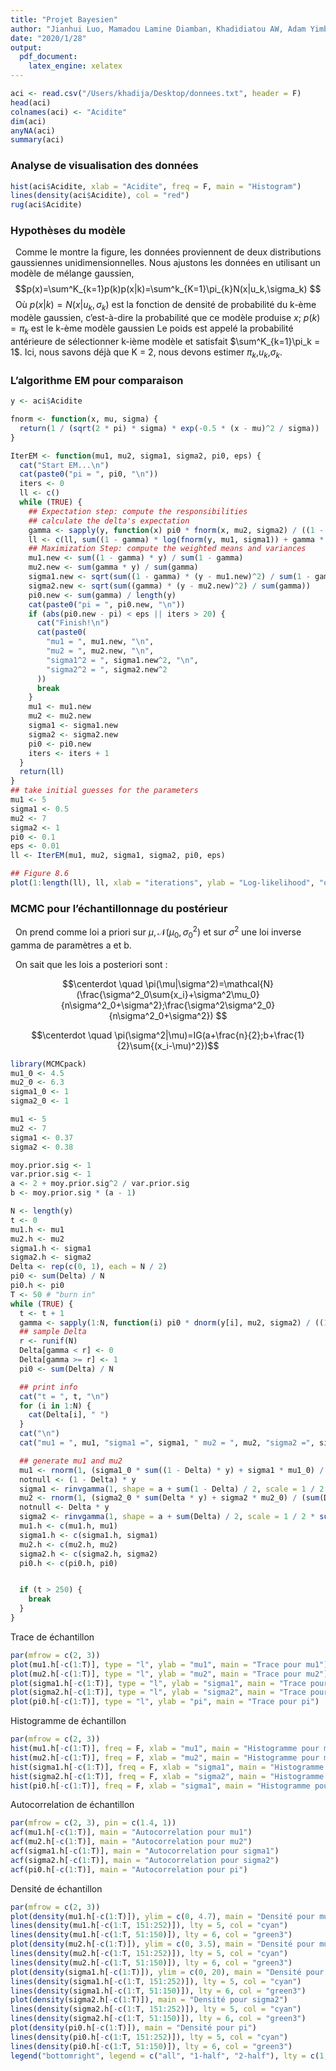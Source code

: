 ```yaml
---
title: "Projet Bayesien"
author: "Jianhui Luo, Mamadou Lamine Diamban, Khadidiatou AW, Adam Yimbi"
date: "2020/1/28"
output:
  pdf_document: 
    latex_engine: xelatex
---
```


```r
aci <- read.csv("/Users/khadija/Desktop/donnees.txt", header = F)
head(aci)
colnames(aci) <- "Acidite"
dim(aci)
anyNA(aci)
summary(aci)
```

### Analyse de visualisation des données

```r
hist(aci$Acidite, xlab = "Acidite", freq = F, main = "Histogram")
lines(density(aci$Acidite), col = "red")
rug(aci$Acidite)
```

### Hypothèses du modèle

&nbsp; Comme le montre la figure, les données proviennent de deux distributions gaussiennes unidimensionnelles. Nous ajustons les données en utilisant un modèle de mélange gaussien,
$$p(x)=\sum^K_{k=1}p(k)p(x|k)=\sum^k_{K=1}\pi_{k}N(x|u_k,\sigma_k)  $$
&nbsp; Où $p(x|k)=N(x|u_k,\sigma_k)$ est la fonction de densité de probabilité du k-ème modèle gaussien, c'est-à-dire la probabilité que ce modèle produise $x$; $p(k) = π_k$ est le k-ème modèle gaussien Le poids est appelé la probabilité antérieure de sélectionner k-ième modèle et satisfait $\sum^K_{k=1}\pi_k = 1$. Ici, nous savons déjà que K = 2, nous devons estimer $\pi_k$,$u_k$,$\sigma_k$.

### L'algorithme EM pour comparaison


```r
y <- aci$Acidite

fnorm <- function(x, mu, sigma) {
  return(1 / (sqrt(2 * pi) * sigma) * exp(-0.5 * (x - mu)^2 / sigma))
}

IterEM <- function(mu1, mu2, sigma1, sigma2, pi0, eps) {
  cat("Start EM...\n")
  cat(paste0("pi = ", pi0, "\n"))
  iters <- 0
  ll <- c()
  while (TRUE) {
    ## Expectation step: compute the responsibilities
    ## calculate the delta's expectation
    gamma <- sapply(y, function(x) pi0 * fnorm(x, mu2, sigma2) / ((1 - pi0) * fnorm(x, mu1, sigma1) + pi0 * fnorm(x, mu2, sigma2)))
    ll <- c(ll, sum((1 - gamma) * log(fnorm(y, mu1, sigma1)) + gamma * log(fnorm(y, mu2, sigma2)) + (1 - gamma) * log(1 - pi0) + gamma * log(pi0)))
    ## Maximization Step: compute the weighted means and variances
    mu1.new <- sum((1 - gamma) * y) / sum(1 - gamma)
    mu2.new <- sum(gamma * y) / sum(gamma)
    sigma1.new <- sqrt(sum((1 - gamma) * (y - mu1.new)^2) / sum(1 - gamma))
    sigma2.new <- sqrt(sum((gamma) * (y - mu2.new)^2) / sum(gamma))
    pi0.new <- sum(gamma) / length(y)
    cat(paste0("pi = ", pi0.new, "\n"))
    if (abs(pi0.new - pi) < eps || iters > 20) {
      cat("Finish!\n")
      cat(paste0(
        "mu1 = ", mu1.new, "\n",
        "mu2 = ", mu2.new, "\n",
        "sigma1^2 = ", sigma1.new^2, "\n",
        "sigma2^2 = ", sigma2.new^2
      ))
      break
    }
    mu1 <- mu1.new
    mu2 <- mu2.new
    sigma1 <- sigma1.new
    sigma2 <- sigma2.new
    pi0 <- pi0.new
    iters <- iters + 1
  }
  return(ll)
}
## take initial guesses for the parameters
mu1 <- 5
sigma1 <- 0.5
mu2 <- 7
sigma2 <- 1
pi0 <- 0.1
eps <- 0.01
ll <- IterEM(mu1, mu2, sigma1, sigma2, pi0, eps)

## Figure 8.6
plot(1:length(ll), ll, xlab = "iterations", ylab = "Log-likelihood", "o")
```

### MCMC pour l'échantillonnage du postérieur

&nbsp; On prend comme loi a priori sur $\mu, \mathcal{N}(\mu_0, \sigma^2_0)$ et sur $\sigma^2$ une loi inverse gamma de paramètres a et b.


&nbsp; On sait que les lois a posteriori sont :

$$\centerdot \quad \pi(\mu|\sigma^2)=\mathcal{N}(\frac{\sigma^2_0\sum{x_i}+\sigma^2\mu_0}{n\sigma^2_0+\sigma^2};\frac{\sigma^2\sigma^2_0}{n\sigma^2_0+\sigma^2}) $$


$$\centerdot \quad \pi(\sigma^2|\mu)=IG(a+\frac{n}{2};b+\frac{1}{2}\sum{(x_i-\mu)^2})$$

```r
library(MCMCpack)
mu1_0 <- 4.5
mu2_0 <- 6.3
sigma1_0 <- 1
sigma2_0 <- 1

mu1 <- 5
mu2 <- 7
sigma1 <- 0.37
sigma2 <- 0.38

moy.prior.sig <- 1
var.prior.sig <- 1
a <- 2 + moy.prior.sig^2 / var.prior.sig
b <- moy.prior.sig * (a - 1)

N <- length(y)
t <- 0
mu1.h <- mu1
mu2.h <- mu2
sigma1.h <- sigma1
sigma2.h <- sigma2
Delta <- rep(c(0, 1), each = N / 2)
pi0 <- sum(Delta) / N
pi0.h <- pi0
T <- 50 # "burn in"
while (TRUE) {
  t <- t + 1
  gamma <- sapply(1:N, function(i) pi0 * dnorm(y[i], mu2, sigma2) / ((1 - pi0) * dnorm(y[i], mu1, sigma1) + pi0 * dnorm(y[i], mu2, sigma2)))
  ## sample Delta
  r <- runif(N)
  Delta[gamma < r] <- 0
  Delta[gamma >= r] <- 1
  pi0 <- sum(Delta) / N

  ## print info
  cat("t = ", t, "\n")
  for (i in 1:N) {
    cat(Delta[i], " ")
  }
  cat("\n")
  cat("mu1 = ", mu1, "sigma1 =", sigma1, " mu2 = ", mu2, "sigma2 =", sigma2, "pi0 = ", pi0, "\n")

  ## generate mu1 and mu2
  mu1 <- rnorm(1, (sigma1_0 * sum((1 - Delta) * y) + sigma1 * mu1_0) / (sum(1 - Delta) * sigma1_0 + sigma1), sqrt(sigma1 * sigma1_0 / (sum(1 - Delta) * sigma1_0 + sigma1)))
  notnull <- (1 - Delta) * y
  sigma1 <- rinvgamma(1, shape = a + sum(1 - Delta) / 2, scale = 1 / 2 * sum((notnull[notnull != 0] - mu1)^2) + b)
  mu2 <- rnorm(1, (sigma2_0 * sum(Delta * y) + sigma2 * mu2_0) / (sum(Delta) * sigma2_0 + sigma2), sqrt(sigma2 * sigma2_0 / (sum(Delta) * sigma2_0 + sigma2)))
  notnull <- Delta * y
  sigma2 <- rinvgamma(1, shape = a + sum(Delta) / 2, scale = 1 / 2 * sum((notnull[notnull != 0] - mu2)^2) + b)
  mu1.h <- c(mu1.h, mu1)
  sigma1.h <- c(sigma1.h, sigma1)
  mu2.h <- c(mu2.h, mu2)
  sigma2.h <- c(sigma2.h, sigma2)
  pi0.h <- c(pi0.h, pi0)


  if (t > 250) {
    break
  }
}
```


Trace de échantillon

```r
par(mfrow = c(2, 3))
plot(mu1.h[-c(1:T)], type = "l", ylab = "mu1", main = "Trace pour mu1")
plot(mu2.h[-c(1:T)], type = "l", ylab = "mu2", main = "Trace pour mu2")
plot(sigma1.h[-c(1:T)], type = "l", ylab = "sigma1", main = "Trace pour sigma1")
plot(sigma2.h[-c(1:T)], type = "l", ylab = "sigma2", main = "Trace pour sigma2")
plot(pi0.h[-c(1:T)], type = "l", ylab = "pi", main = "Trace pour pi")
```


Histogramme de échantillon

```r
par(mfrow = c(2, 3))
hist(mu1.h[-c(1:T)], freq = F, xlab = "mu1", main = "Histogramme pour mu1")
hist(mu2.h[-c(1:T)], freq = F, xlab = "mu2", main = "Histogramme pour mu2")
hist(sigma1.h[-c(1:T)], freq = F, xlab = "sigma1", main = "Histogramme pour sigma1")
hist(sigma2.h[-c(1:T)], freq = F, xlab = "sigma2", main = "Histogramme pour sigma2")
hist(pi0.h[-c(1:T)], freq = F, xlab = "sigma1", main = "Histogramme pour pi")
```


Autocorrelation de échantillon

```r
par(mfrow = c(2, 3), pin = c(1.4, 1))
acf(mu1.h[-c(1:T)], main = "Autocorrelation pour mu1")
acf(mu2.h[-c(1:T)], main = "Autocorrelation pour mu2")
acf(sigma1.h[-c(1:T)], main = "Autocorrelation pour sigma1")
acf(sigma2.h[-c(1:T)], main = "Autocorrelation pour sigma2")
acf(pi0.h[-c(1:T)], main = "Autocorrelation pour pi")
```


Densité de échantillon

```r
par(mfrow = c(2, 3))
plot(density(mu1.h[-c(1:T)]), ylim = c(0, 4.7), main = "Densité pour mu1")
lines(density(mu1.h[-c(1:T, 151:252)]), lty = 5, col = "cyan")
lines(density(mu1.h[-c(1:T, 51:150)]), lty = 6, col = "green3")
plot(density(mu2.h[-c(1:T)]), ylim = c(0, 3.5), main = "Densité pour mu2")
lines(density(mu2.h[-c(1:T, 151:252)]), lty = 5, col = "cyan")
lines(density(mu2.h[-c(1:T, 51:150)]), lty = 6, col = "green3")
plot(density(sigma1.h[-c(1:T)]), ylim = c(0, 20), main = "Densité pour sigma1")
lines(density(sigma1.h[-c(1:T, 151:252)]), lty = 5, col = "cyan")
lines(density(sigma1.h[-c(1:T, 51:150)]), lty = 6, col = "green3")
plot(density(sigma2.h[-c(1:T)]), main = "Densité pour sigma2")
lines(density(sigma2.h[-c(1:T, 151:252)]), lty = 5, col = "cyan")
lines(density(sigma2.h[-c(1:T, 51:150)]), lty = 6, col = "green3")
plot(density(pi0.h[-c(1:T)]), main = "Densité pour pi")
lines(density(pi0.h[-c(1:T, 151:252)]), lty = 5, col = "cyan")
lines(density(pi0.h[-c(1:T, 51:150)]), lty = 6, col = "green3")
legend("bottomright", legend = c("all", "1-half", "2-half"), lty = c(1, 5, 6), col = c("black", "cyan", "green3"))
```
